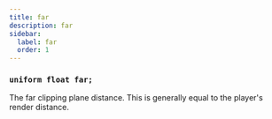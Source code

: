```yaml
---
title: far
description: far
sidebar:
  label: far
  order: 1
---
```


### `uniform float far;`

The far clipping plane distance. This is generally equal to the player's render distance.